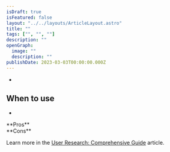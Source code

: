 ```yaml
---
isDraft: true
isFeatured: false
layout: "../../layouts/ArticleLayout.astro"
title: ""
tags: ["", "", ""]
description: ""
openGraph:
  image: ""
  description: ""
publishDate: 2023-03-03T00:00:00.000Z
---
```


-

## When to use

-

<div class="mt-8 mb-8 grid grid-cols-2 divide-x overflow-hidden rounded-md border">
  <div class="py-6 px-10 space-y-4">
    **Pros**

  </div>
  <div class="py-6 px-10 space-y-4">
    **Cons**

  </div>
</div>

Learn more in the [User Research: Comprehensive Guide](/blog/user-research-comprehensive-guide/) article.
